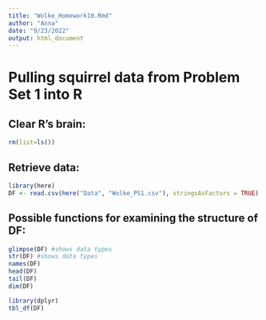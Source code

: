 ```yaml
---
title: "Wolke_Homework10.Rmd"
author: "Anna"
date: "9/23/2022"
output: html_document
---
```


# Pulling squirrel data from Problem Set 1 into R

## Clear R's brain:
```r
rm(list=ls())
```

## Retrieve data:
```r
library(here)
DF <- read.csv(here("Data", "Wolke_PS1.csv"), stringsAsFactors = TRUE)
```

## Possible functions for examining the structure of DF:
```r
glimpse(DF) #shows data types
str(DF) #shows data types
names(DF)
head(DF)
tail(DF)
dim(DF)
```

```r
library(dplyr)
tbl_df(DF)
```


